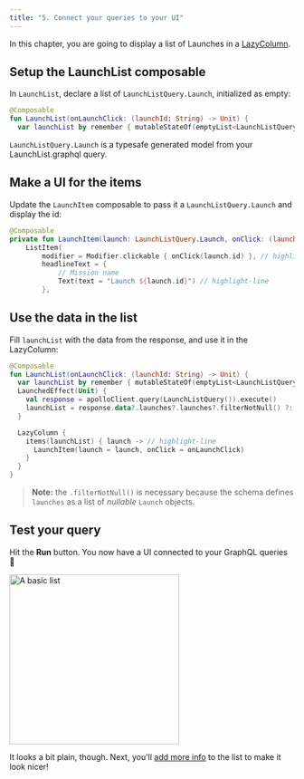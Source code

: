 ```yaml
---
title: "5. Connect your queries to your UI"
---
```


In this chapter, you are going to display a list of Launches in a [LazyColumn](https://developer.android.com/jetpack/compose/lists#lazy).

## Setup the LaunchList composable

In `LaunchList`, declare a list of `LaunchListQuery.Launch`, initialized as empty:

```kotlin title="app/src/main/java/com/example/rocketreserver/LaunchList.kt"
@Composable
fun LaunchList(onLaunchClick: (launchId: String) -> Unit) {
  var launchList by remember { mutableStateOf(emptyList<LaunchListQuery.Launch>()) }
```

`LaunchListQuery.Launch` is a typesafe generated model from your LaunchList.graphql query.

## Make a UI for the items

Update the `LaunchItem` composable to pass it a `LaunchListQuery.Launch` and display the id:

```kotlin title="app/src/main/java/com/example/rocketreserver/LaunchList.kt"
@Composable
private fun LaunchItem(launch: LaunchListQuery.Launch, onClick: (launchId: String) -> Unit) { // highlight-line
    ListItem(
        modifier = Modifier.clickable { onClick(launch.id) }, // highlight-line
        headlineText = {
            // Mission name
            Text(text = "Launch ${launch.id}") // highlight-line
        },
```

## Use the data in the list

Fill `launchList` with the data from the response, and use it in the LazyColumn:

```kotlin title="app/src/main/java/com/example/rocketreserver/LaunchList.kt"
@Composable
fun LaunchList(onLaunchClick: (launchId: String) -> Unit) {
  var launchList by remember { mutableStateOf(emptyList<LaunchListQuery.Launch>()) } // highlight-line
  LaunchedEffect(Unit) {
    val response = apolloClient.query(LaunchListQuery()).execute()
    launchList = response.data?.launches?.launches?.filterNotNull() ?: emptyList() // highlight-line
  }

  LazyColumn {
    items(launchList) { launch -> // highlight-line
      LaunchItem(launch = launch, onClick = onLaunchClick)
    }
  }
}
```

> **Note:** the `.filterNotNull()` is necessary because the schema defines `launches` as a list of _nullable_ `Launch` objects.

## Test your query

Hit the **Run** button. You now have a UI connected to your GraphQL queries 🚀

<img src="images/launch_list.png" class="screenshot" alt="A basic list" width="300"/>

It looks a bit plain, though. Next, you'll [add more info](./06-add-more-info) to the list to make it look nicer!
